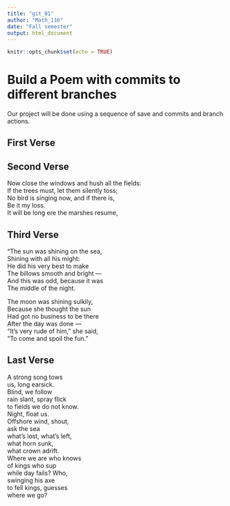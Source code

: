 ---
title: "git_01"
author: "Math_116"
date: "Fall semester"
output: html_document
---

```{r setup, include=FALSE}
knitr::opts_chunk$set(echo = TRUE)
```
# Build a Poem with commits to different branches
Our project will be done using a sequence of save and commits and branch actions.
<!-- Do not modify or change any text in "!--" bracketed areas such as this --- these are instructions to
you, if you change any of this the git program will notice it and compromise your git merging strategy !-->

## First Verse 
<!--Put the first five lines of a poem by Lewis Carrol in this section!-->

## Second Verse
<!--Put the first five lines of a poem by Robert Frost here!-->Now close the windows and hush all the fields:    
If the trees must, let them silently toss;    
No bird is singing now, and if there is,    
Be it my loss.  
It will be long ere the marshes resume,  
 
## Third Verse
<!--Put the first two verses of The Walrus and the Carpenter here!-->"The sun was shining on the sea,  
      Shining with all his might:  
He did his very best to make  
      The billows smooth and bright —  
And this was odd, because it was  
      The middle of the night.  

The moon was shining sulkily,  
      Because she thought the sun  
Had got no business to be there  
      After the day was done —  
"It's very rude of him," she said,  
      "To come and spoil the fun."   

## Last Verse
<!--Put a short poem of your choice 8-20 lines,here!-->
A strong song tows  
us, long earsick.  
Blind, we follow  
rain slant, spray flick  
to fields we do not know.  
Night, float us.  
Offshore wind, shout,  
ask the sea  
what’s lost, what’s left,  
what horn sunk,  
what crown adrift.  
Where we are who knows  
of kings who sup  
while day fails? Who,  
swinging his axe  
to fell kings, guesses  
where we go?   